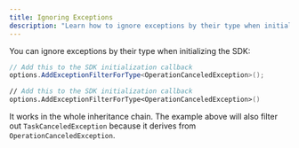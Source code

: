 ```yaml
---
title: Ignoring Exceptions
description: "Learn how to ignore exceptions by their type when initializing the SDK."
---
```


You can ignore exceptions by their type when initializing the SDK:

```csharp
// Add this to the SDK initialization callback
options.AddExceptionFilterForType<OperationCanceledException>();
```

```fsharp
// Add this to the SDK initialization callback
options.AddExceptionFilterForType<OperationCanceledException>()
```

It works in the whole inheritance chain.
The example above will also filter out `TaskCanceledException` because it derives from `OperationCanceledException`.
